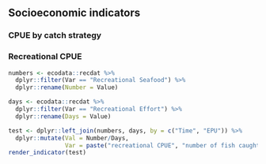 ## Socioeconomic indicators

### CPUE by catch strategy

### Recreational CPUE
```r
numbers <- ecodata::recdat %>%
  dplyr::filter(Var == "Recreational Seafood") %>%
  dplyr::rename(Number = Value)

days <- ecodata::recdat %>%
  dplyr::filter(Var == "Recreational Effort") %>%
  dplyr::rename(Days = Value)

test <- dplyr::left_join(numbers, days, by = c("Time", "EPU")) %>%
  dplyr::mutate(Val = Number/Days,
                Var = paste("recreational CPUE", "number of fish caught per day fished (all species)", sep = "\n"))
render_indicator(test)
```